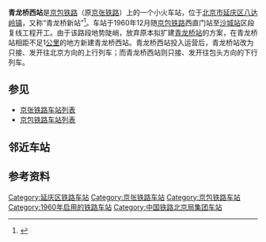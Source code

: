 {{NOT|青龙桥站}}
{{Infobox China railway station
|车站名称 = 青龙桥西站
|图片 = File:Sign of Qinglongqiaoxi Railway Station 2018-09-24 130121.png
|图片介绍 = 青龙桥西站站牌
|车站名称拼音 = Qīnglóngqiáo Xīzhàn
|英文名称 = Qinglongqiaoxi Railway Station
|车站代码 = 12211<ref>{{cite book|author=铁道部电子计算技术中心, 铁道部运输局|title=铁路车站站名代码表：TMIS使用|publisher=中国铁道出版社|location=北京|year=1998|isbn=9787113030995|pages=7}}</ref>
|归属 = [[北京局集团|北京局集团]][[通州车务段|通州车务段]]
|address = [[北京市|北京市]][[延庆区|延庆区]][[八达岭镇|八达岭镇]]
|坐标 = {{coord|40|20|37.75|N|116|00|36.02|E|region:CN_type:railwaystation|display=inline,title}}
|线路 = [[京包铁路|京包铁路]]
|车站等级 = 四等站
|other_name = 青龙桥新站
}}

'''青龙桥西站'''是[[京包铁路|京包铁路]]（原[[京张铁路|京张铁路]]）上的一个小火车站，位于[[北京市|北京市]][[延庆区|延庆区]][[八达岭镇|八达岭镇]]，又称“青龙桥新站”<ref>{{cite book||title=我的京张铁路 穿越关沟|last=王嵬|first=|publisher=[[中国铁道出版社|中国铁道出版社]]|year=2017|isbn=978-7-113-22632-9|location=北京|pages=256}}</ref>。车站于1960年12月随[[京包铁路|京包铁路]]西直门站至[[沙城站|沙城站]]区段复线工程开工。由于该路段地势陡峭，放弃原本拟扩建[[青龙桥站|青龙桥站]]的方案，在青龙桥站相距不足1[[公里|公里]]的地方新建青龙桥西站。青龙桥西站投入运营后，青龙桥站改为只接、发开往北京方向的上行列车；而青龙桥西站则只接、发开往包头方向的下行列车。

==参见==
*[[京张铁路车站列表|京张铁路车站列表]]
*[[京包铁路车站列表|京包铁路车站列表]]

== 邻近车站 ==
{{start rail box|[[中国铁路|中国铁路]]}}
{{s-inop|[[三堡站_(中国铁路)|三堡站]]|从{{站|北京北}}}}
{{s-line|[[京包铁路|京包铁路]]<br />→ 5km 青龙桥西站 3km →}}
{{s-inop|[[八达岭站|八达岭站]]|{{站|包头}}方向}}
{{end box}}

== 参考资料 ==
{{reflist}}

{{京包铁路}}
{{北京铁路车站列表}}
{{中國鐵路小作品}}

{{Railwaystation-stub}}
[[Category:延庆区铁路车站|Category:延庆区铁路车站]]
[[Category:京张铁路车站|Category:京张铁路车站]]
[[Category:京包铁路车站|Category:京包铁路车站]]
[[Category:1960年启用的铁路车站|Category:1960年启用的铁路车站]]
[[Category:中国铁路北京局集团车站|Category:中国铁路北京局集团车站]]